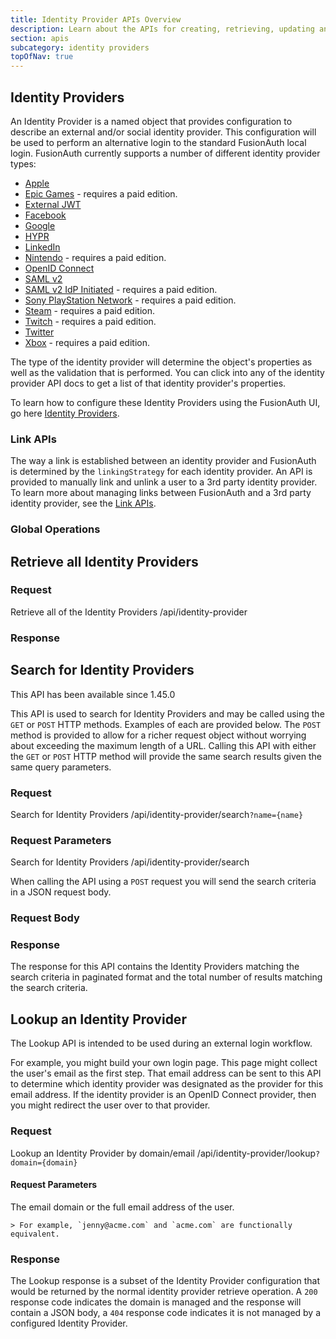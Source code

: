 ```yaml
---
title: Identity Provider APIs Overview
description: Learn about the APIs for creating, retrieving, updating and deleting identity providers.
section: apis
subcategory: identity providers
topOfNav: true
---
```


## Identity Providers

An Identity Provider is a named object that provides configuration to describe an external and/or social identity provider. This configuration will be used to perform an alternative login to the standard FusionAuth local login. FusionAuth currently supports a number of different identity provider types:

* [Apple](/docs/apis/identity-providers/apple)
* [Epic Games](/docs/apis/identity-providers/epicgames) - requires a paid edition.
* [External JWT](/docs/apis/identity-providers/external-jwt)
* [Facebook](/docs/apis/identity-providers/facebook)
* [Google](/docs/apis/identity-providers/google)
* [HYPR](/docs/apis/identity-providers/hypr)
* [LinkedIn](/docs/apis/identity-providers/linkedin)
* [Nintendo](/docs/apis/identity-providers/nintendo) - requires a paid edition.
* [OpenID Connect](/docs/apis/identity-providers/openid-connect)
* [SAML v2](/docs/apis/identity-providers/samlv2)
* [SAML v2 IdP Initiated](/docs/apis/identity-providers/samlv2-idp-initiated) - requires a paid edition.
* [Sony PlayStation Network](/docs/apis/identity-providers/sonypsn) - requires a paid edition.
* [Steam](/docs/apis/identity-providers/steam) - requires a paid edition.
* [Twitch](/docs/apis/identity-providers/twitch) - requires a paid edition.
* [Twitter](/docs/apis/identity-providers/twitter)
* [Xbox](/docs/apis/identity-providers/xbox) - requires a paid edition.

The type of the identity provider will determine the object's properties as well as the validation that is performed. You can click into any of the identity provider API docs to get a list of that identity provider's properties.

To learn how to configure these Identity Providers using the FusionAuth UI, go here [Identity Providers](/docs/lifecycle/authenticate-users/identity-providers/).

### Link APIs

The way a link is established between an identity provider and FusionAuth is determined by the `linkingStrategy` for each identity provider. An API is provided to manually link and unlink a user to a 3rd party identity provider. To learn more about managing links between FusionAuth and a 3rd party identity provider, see the [Link APIs](/docs/apis/identity-providers/links).

### Global Operations

## Retrieve all Identity Providers

### Request

<APIAuthentication icon="lock">Retrieve all of the Identity Providers</APIAuthentication>
<APIURI method="GET">/api/identity-provider</APIURI>

### Response

<StandardGetResponseCodes never_missing never_search_error />

<MultipleResponseBody include_total={false} />

## Search for Identity Providers

<Aside type="version">
This API has been available since 1.45.0
</Aside>

This API is used to search for Identity Providers and may be called using the `GET` or `POST` HTTP methods. Examples of each are provided below. The `POST` method is provided to allow for a richer request object without worrying about exceeding the maximum length of a URL. Calling this API with either the `GET` or `POST` HTTP method will provide the same search results given the same query parameters.

### Request

<APIAuthentication icon="lock">Search for Identity Providers</APIAuthentication>
<APIURI method="GET">/api/identity-provider/search`?name={name}`</APIURI>

### Request Parameters

<IdentityProviderSearchRequestParameters parameter_prefix="" />


<APIAuthentication icon="lock">Search for Identity Providers</APIAuthentication>
<APIURI method="POST">/api/identity-provider/search</APIURI>

When calling the API using a `POST` request you will send the search criteria in a JSON request body.

### Request Body

<IdentityProviderSearchRequestParameters parameter_prefix="search." />

### Response

The response for this API contains the Identity Providers matching the search criteria in paginated format and the total number of results matching the search criteria.

<StandardGetResponseCodes never_missing never_search_error />

<MultipleResponseBody include_total />

## Lookup an Identity Provider

The Lookup API is intended to be used during an external login workflow.

For example, you might build your own login page. This page might collect the user's email as the first step. That email address can be sent to this API to determine which identity provider was designated as the provider for this email address. If the identity provider is an OpenID Connect provider, then you might redirect the user over to that provider.

### Request

<APIAuthentication icon="unlock">Lookup an Identity Provider by domain/email</APIAuthentication>
<APIURI method="GET">/api/identity-provider/lookup`?domain={domain}`</APIURI>

#### Request Parameters

<APIBlock>
  <APIField name="domain" type="String" required>
    The email domain or the full email address of the user.

    > For example, `jenny@acme.com` and `acme.com` are functionally equivalent.
  </APIField>
</APIBlock>

### Response

The Lookup response is a subset of the Identity Provider configuration that would be returned by the normal identity provider retrieve operation. A `200` response code indicates the domain is managed and the response will contain a JSON body, a `404` response code indicates it is not managed by a configured Identity Provider.

<StandardGetResponseCodes never_search_error no_authorization missing_message="The requested domain is not being managed by a configured Identity Provider." />

<LookupResponseBody />
